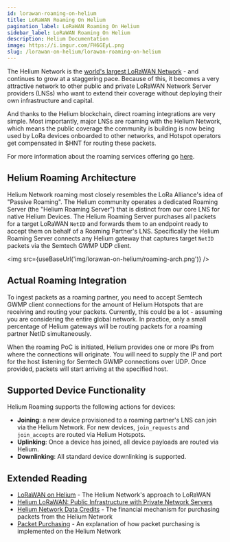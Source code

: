 ```yaml
---
id: lorawan-roaming-on-helium
title: LoRaWAN Roaming On Helium
pagination_label: LoRaWAN Roaming On Helium
sidebar_label: LoRaWAN Roaming On Helium
description: Helium Documentation
image: https://i.imgur.com/FH6GEyL.png
slug: /lorawan-on-helium/lorawan-roaming-on-helium
---
```



The Helium Network is the [world's largest LoRaWAN Network](https://explorer.helium.com) - and
continues to grow at a staggering pace. Because of this, it becomes a very attractive network to
other public and private LoRaWAN Network Server providers (LNSs) who want to extend their coverage
without deploying their own infrastructure and capital.

And thanks to the Helium blockchain, direct roaming integrations are very simple. Most importantly,
major LNSs are roaming with the Helium Network, which means the public coverage the community is
building is now being used by LoRa devices onboarded to other networks, and Hotspot operators get
compensated in $HNT for routing these packets.

For more information about the roaming services offering go [here](/use-the-network/roaming).

## Helium Roaming Architecture

Helium Network roaming most closely resembles the LoRa Alliance's idea of "Passive Roaming". The
Helium community operates a dedicated Roaming Server (the "Helium Roaming Server") that is distinct
from our core LNS for native Helium Devices. The Helium Roaming Server purchases all packets for a
target LoRaWAN `NetID` and forwards them to an endpoint ready to accept them on behalf of a Roaming
Partner's LNS. Specifically the Helium Roaming Server connects any Helium gateway that captures
target `NetID` packets via the Semtech GWMP UDP client.

<img src={useBaseUrl('img/lorawan-on-helium/roaming-arch.png')} />

## Actual Roaming Integration

To ingest packets as a roaming partner, you need to accept Semtech GWMP client connections for the
amount of Helium Hotspots that are receiving and routing your packets. Currently, this could be a
lot - assuming you are considering the entire global network. In practice, only a small percentage
of Helium gateways will be routing packets for a roaming partner NetID simultaneously.

When the roaming PoC is initiated, Helium provides one or more IPs from where the connections will
originate. You will need to supply the IP and port for the host listening for Semtech GWMP
connections over UDP. Once provided, packets will start arriving at the specified host.

## Supported Device Functionality

Helium Roaming supports the following actions for devices:

- **Joining**: a new device provisioned to a roaming partner's LNS can join via the Helium Network.
  For new devices, `join_requests` and `join_accepts` are routed via Helium Hotspots.
- **Uplinking**: Once a device has joined, all device payloads are routed via Helium.
- **Downlinking**: All standard device downlinking is supported.

## Extended Reading

- [LoRaWAN on Helium](/lorawan-on-helium) - The Helium Network's approach to LoRaWAN
- [Helium LoRaWAN: Public Infrastructure with Private Network Servers](https://blog.helium.com/helium-lorawan-public-infrastructure-with-ultimate-privacy-9132560e4ae6)
- [Helium Network Data Credits](/use-the-network/console/data-credits/) - The financial mechanism
  for purchasing packets from the Helium Network
- [Packet Purchasing](/blockchain/packet-purchasing) - An explanation of how packet purchasing is
  implemented on the Helium Network
